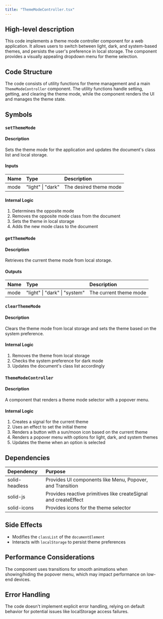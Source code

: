 ```yaml
---
title: "ThemeModeController.tsx"
---
```


## High-level description
This code implements a theme mode controller component for a web application. It allows users to switch between light, dark, and system-based themes, and persists the user's preference in local storage. The component provides a visually appealing dropdown menu for theme selection.

## Code Structure
The code consists of utility functions for theme management and a main `ThemeModeController` component. The utility functions handle setting, getting, and clearing the theme mode, while the component renders the UI and manages the theme state.

## Symbols

### `setThemeMode`
#### Description
Sets the theme mode for the application and updates the document's class list and local storage.

#### Inputs
| Name | Type | Description |
|:-----|:-----|:------------|
| mode | "light" \| "dark" | The desired theme mode |

#### Internal Logic
1. Determines the opposite mode
2. Removes the opposite mode class from the document
3. Sets the theme in local storage
4. Adds the new mode class to the document

### `getThemeMode`
#### Description
Retrieves the current theme mode from local storage.

#### Outputs
| Name | Type | Description |
|:-----|:-----|:------------|
| mode | "light" \| "dark" \| "system" | The current theme mode |

### `clearThemeMode`
#### Description
Clears the theme mode from local storage and sets the theme based on the system preference.

#### Internal Logic
1. Removes the theme from local storage
2. Checks the system preference for dark mode
3. Updates the document's class list accordingly

### `ThemeModeController`
#### Description
A component that renders a theme mode selector with a popover menu.

#### Internal Logic
1. Creates a signal for the current theme
2. Uses an effect to set the initial theme
3. Renders a button with a sun/moon icon based on the current theme
4. Renders a popover menu with options for light, dark, and system themes
5. Updates the theme when an option is selected

## Dependencies
| Dependency | Purpose |
|:-----------|:--------|
| solid-headless | Provides UI components like Menu, Popover, and Transition |
| solid-js | Provides reactive primitives like createSignal and createEffect |
| solid-icons | Provides icons for the theme selector |

## Side Effects
- Modifies the `classList` of the `documentElement`
- Interacts with `localStorage` to persist theme preferences

## Performance Considerations
The component uses transitions for smooth animations when showing/hiding the popover menu, which may impact performance on low-end devices.

## Error Handling
The code doesn't implement explicit error handling, relying on default behavior for potential issues like localStorage access failures.